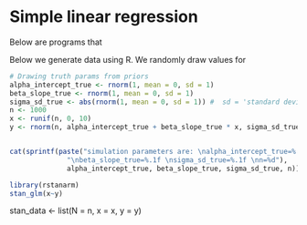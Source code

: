# Simple linear regression
Below are programs that 

 

Below we generate data using R. We randomly draw values for 
```r
# Drawing truth params from priors
alpha_intercept_true <- rnorm(1, mean = 0, sd = 1)
beta_slope_true <- rnorm(1, mean = 0, sd = 1)
sigma_sd_true <- abs(rnorm(1, mean = 0, sd = 1)) #  sd = 'standard deviation'
n <- 1000
x <- runif(n, 0, 10)
y <- rnorm(n, alpha_intercept_true + beta_slope_true * x, sigma_sd_true)


cat(sprintf(paste("simulation parameters are: \nalpha_intercept_true=%.1f",
              "\nbeta_slope_true=%.1f \nsigma_sd_true=%.1f \nn=%d"),
              alpha_intercept_true, beta_slope_true, sigma_sd_true, n))
```

```r
library(rstanarm)
stan_glm(x~y)

```



stan_data <- list(N = n, x = x, y = y)



